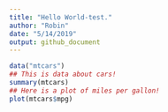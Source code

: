 ```yaml
---
title: "Hello World-test."
author: "Robin"
date: "5/14/2019"
output: github_document
---
```


```r
data("mtcars")
## This is data about cars!
summary(mtcars)
## Here is a plot of miles per gallon!
plot(mtcars$mpg)
```


